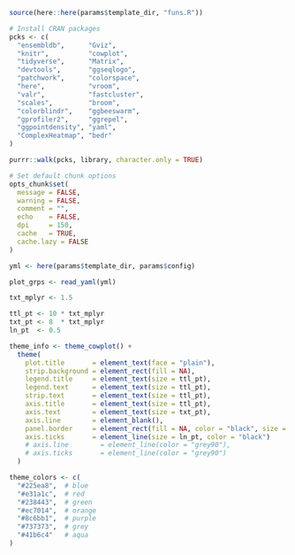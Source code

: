 
```r

source(here::here(params$template_dir, "funs.R"))

# Install CRAN packages
pcks <- c(
  "ensembldb",      "Gviz",
  "knitr",          "cowplot",
  "tidyverse",      "Matrix",
  "devtools",       "ggseqlogo",
  "patchwork",      "colorspace",
  "here",           "vroom",
  "valr",           "fastcluster",
  "scales",         "broom",
  "colorblindr",    "ggbeeswarm",
  "gprofiler2",     "ggrepel",
  "ggpointdensity", "yaml",
  "ComplexHeatmap", "bedr"
)

purrr::walk(pcks, library, character.only = TRUE)

# Set default chunk options
opts_chunk$set(
  message = FALSE, 
  warning = FALSE,
  comment = "",
  echo    = FALSE,
  dpi     = 150,
  cache   = TRUE,
  cache.lazy = FALSE
)

```

```r

yml <- here(params$template_dir, params$config)

plot_grps <- read_yaml(yml)

```

```r

txt_mplyr <- 1.5

ttl_pt <- 10 * txt_mplyr
txt_pt <- 8  * txt_mplyr
ln_pt  <- 0.5

theme_info <- theme_cowplot() +
  theme(
    plot.title       = element_text(face = "plain"),
    strip.background = element_rect(fill = NA),
    legend.title     = element_text(size = ttl_pt),
    legend.text      = element_text(size = ttl_pt),
    strip.text       = element_text(size = ttl_pt),
    axis.title       = element_text(size = ttl_pt),
    axis.text        = element_text(size = txt_pt),
    axis.line        = element_blank(),
    panel.border     = element_rect(fill = NA, color = "black", size = ln_pt),
    axis.ticks       = element_line(size = ln_pt, color = "black")
    # axis.line        = element_line(color = "grey90"),
    # axis.ticks       = element_line(color = "grey90")
  )

theme_colors <- c(
  "#225ea8",  # blue
  "#e31a1c",  # red
  "#238443",  # green
  "#ec7014",  # orange
  "#8c6bb1",  # purple
  "#737373",  # grey
  "#41b6c4"   # aqua
)

```
